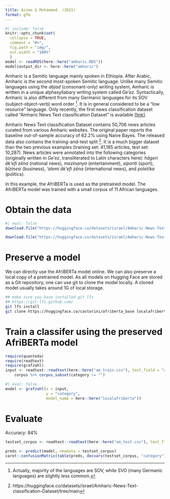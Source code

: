 ```yaml
---
title: Azime & Mohammed. (2021)
format: gfm
---
```


```r
#| include: false
knitr::opts_chunk$set(
  collapse = TRUE,
  comment = "#>",
  fig.path = "img/",
  out.width = "100%"
  )
model <- readRDS(here::here("amharic.RDS"))
model$output_dir <- here::here("amharic")
```

Amharic is a Semitic language mainly spoken in Ethiopia. After Arabic, Amharic is the second most-spoken Semitic language. Unlike many Semitic languages using the *abjad* (consonant-only) writing system, Amharic is written in a unique alphasyllabary writing system called *Ge'ez*. Syntactically, Amharic is also different from many Germanic languages for its SOV (subject-object-verb) word order [^SOV]. It is in general considered to be a "low resource" language. Only recently, the first news classification dataset called "Amharic News Text classification Dataset" is available [[link](https://arxiv.org/abs/2103.05639)].

Amharic News Text classification Dataset contains 50,706 news articles curated from various Amharic websites. The original paper reports the baseline out-of-sample accuracy of 62.2\% using Naive Bayes. The released data also contains the training-and-test split [^Amharic]. It is a much bigger dataset than the two previous examples (training set: 41,185 articles, test set: 10,287). News articles were annotated into the following categories (originally written in *Ge'ez*, transliterated to Latin characters here): *hāgeri āk’efi zēna* (national news), *mezinanya* (entertainment), *siporiti* (sport), *bīzinesi* (business), *‘alemi āk’efi zēna* (international news), and *poletīka* (politics).

In this example, the AfriBERTa is used as the pretrained model. The AfriBERTa model was trained with a small corpus of 11 African languages. 

# Obtain the data

```r
#| eval: false
download.file("https://huggingface.co/datasets/israel/Amharic-News-Text-classification-Dataset/resolve/main/train.csv", destfile = here::here("am_train.csv"))

download.file("https://huggingface.co/datasets/israel/Amharic-News-Text-classification-Dataset/resolve/main/test.csv", destfile = here::here("am_test.csv"))
```

# Preserve a model

We can directly use the AfriBERTa model online. We can also preserve a local copy of a pretrained model. As all models on Hugging Face are stored as a Git repository, one can use git to clone the model locally. A cloned model usually takes around 1G of local storage.


```bash
## make sure you have installed git lfs
## https://git-lfs.github.com/
git lfs install
git clone https://huggingface.co/castorini/afriberta_base localafriberta
```

# Train a classifer using the preserved AfriBERTa model

```r
require(quanteda)
require(readtext)
require(grafzahl)
input <- readtext::readtext(here::here("am_train.csv"), text_field = "article") %>%
    corpus %>% corpus_subset(category != "")
```

```r
#| eval: false
model <- grafzahl(x = input,
                  y = "category",
                  model_name = here::here("localafriberta"))
```

# Evaluate

Accuracy: 84\%

```r
testset_corpus <- readtext::readtext(here::here("am_test.csv"), text_field = "article") %>% corpus %>% corpus_subset(category != "")

preds <- predict(model, newdata = testset_corpus)
caret::confusionMatrix(table(preds, docvars(testset_corpus, "category")))
```


[^SOV]: Actually, majority of the languages are SOV, while SVO (many Germanic languages) are slightly less common.

[^Amharic]: https://huggingface.co/datasets/israel/Amharic-News-Text-classification-Dataset/tree/main
